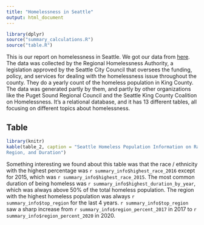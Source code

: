 ```yaml
---
title: "Homelessness in Seattle"
output: html_document
---
```


```r
library(dplyr)
source("summary_calculations.R")
source("table.R")
```

This is our report on homelessness in Seattle. We got our data from [here](https://data.world/sasha/count-us-in-report-homelessness-data/workspace/file?filename=Count+Us+In.xlsx). The data was collected by the Regional Homelessness Authority, a legislation approved by the Seattle City Council that oversees the funding, policy, and services for dealing with the homelessness issue throughout the county. They do a yearly count of the homeless population in King County. The data was generated partly by them, and partly by other organizations like the Puget Sound Regional Council and the Seattle King County Coalition on Homelessness. It's a relational database, and it has 13 different tables, all focusing on different topics about homelessness. 



## **Table**

``` r
library(knitr)
kable(table_2, caption = "Seattle Homeless Population Information on Race, 
Region, and Duration")
```

Something interesting we found about this table was that the race / ethnicity with the highest percentage was `r summary_info$highest_race_2016` except for 2015, which was `r summary_info$highest_race_2015`. The most common duration of being homeless was `r summary_info$highest_duration_by_year`, which was always above 50% of the total homeless population. The region with the highest homeless population was always `r summary_info$top_region` for the last 4 years. `r summary_info$top_region` saw a sharp increase from `r summary_info$region_percent_2017` in 2017 to `r summary_info$region_percent_2020` in 2020. 


